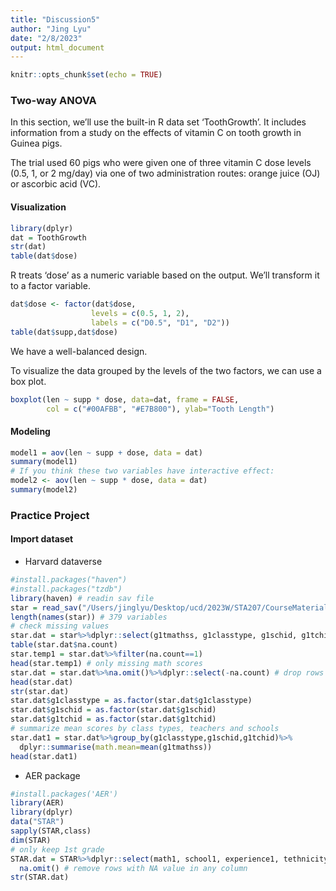 ```yaml
---
title: "Discussion5"
author: "Jing Lyu"
date: "2/8/2023"
output: html_document
---
```


```r
knitr::opts_chunk$set(echo = TRUE)
```

### Two-way ANOVA

In this section, we’ll use the built-in R data set 'ToothGrowth'. It includes information from a study on the effects of vitamin C on tooth growth in Guinea pigs.

The trial used 60 pigs who were given one of three vitamin C dose levels (0.5, 1, or 2 mg/day) via one of two administration routes: orange juice (OJ) or ascorbic acid (VC).

#### Visualization

```r
library(dplyr)
dat = ToothGrowth
str(dat)
table(dat$dose)
```
R treats 'dose' as a numeric variable based on the output. We’ll transform it to a factor variable.

```r
dat$dose <- factor(dat$dose,
                  levels = c(0.5, 1, 2),
                  labels = c("D0.5", "D1", "D2"))
table(dat$supp,dat$dose)
```

We have a well-balanced design.

To visualize the data grouped by the levels of the two factors, we can use a box plot.

```r
boxplot(len ~ supp * dose, data=dat, frame = FALSE,
        col = c("#00AFBB", "#E7B800"), ylab="Tooth Length")
```

#### Modeling

```r
model1 = aov(len ~ supp + dose, data = dat)
summary(model1)
# If you think these two variables have interactive effect:
model2 <- aov(len ~ supp * dose, data = dat)
summary(model2)
```

### Practice Project

#### Import dataset

* Harvard dataverse

```r
#install.packages("haven")
#install.packages("tzdb")
library(haven) # readin sav file
star = read_sav("/Users/jinglyu/Desktop/ucd/2023W/STA207/CourseMaterials/Projects/STAR_Students.sav")%>%as.data.frame()
length(names(star)) # 379 variables
# check missing values
star.dat = star%>%dplyr::select(g1tmathss, g1classtype, g1schid, g1tchid)%>%mutate(na.count=rowSums(is.na(.))) 
table(star.dat$na.count)
star.temp1 = star.dat%>%filter(na.count==1)
head(star.temp1) # only missing math scores
star.dat = star.dat%>%na.omit()%>%dplyr::select(-na.count) # drop rows with missing data
head(star.dat)
str(star.dat)
star.dat$g1classtype = as.factor(star.dat$g1classtype)
star.dat$g1schid = as.factor(star.dat$g1schid)
star.dat$g1tchid = as.factor(star.dat$g1tchid)
# summarize mean scores by class types, teachers and schools
star.dat1 = star.dat%>%group_by(g1classtype,g1schid,g1tchid)%>%
  dplyr::summarise(math.mean=mean(g1tmathss))
head(star.dat1)
```

* AER package

```r
#install.packages('AER')
library(AER)
library(dplyr)
data("STAR")
sapply(STAR,class)
dim(STAR)
# only keep 1st grade
STAR.dat = STAR%>%dplyr::select(math1, school1, experience1, tethnicity1, schoolid1, star1)%>% 
  na.omit() # remove rows with NA value in any column
str(STAR.dat)
```
